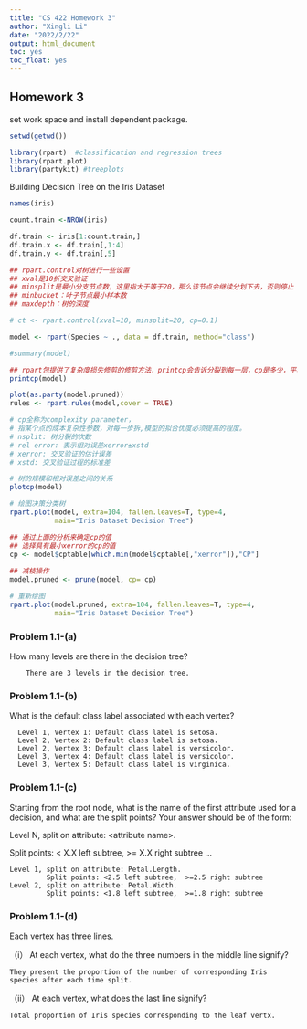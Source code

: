 ```yaml
---
title: "CS 422 Homework 3"
author: "Xingli Li"
date: "2022/2/22"
output: html_document
toc: yes
toc_float: yes
---
```


## Homework 3

set work space and install dependent package.

```r

setwd(getwd())

library(rpart)  #classification and regression trees
library(rpart.plot)
library(partykit) #treeplots

```

Building Decision Tree on the Iris Dataset

```r

names(iris)

count.train <-NROW(iris)

df.train <- iris[1:count.train,]
df.train.x <- df.train[,1:4]
df.train.y <- df.train[,5]
```

```r

## rpart.control对树进行一些设置  
## xval是10折交叉验证  
## minsplit是最小分支节点数，这里指大于等于20，那么该节点会继续分划下去，否则停止  
## minbucket：叶子节点最小样本数  
## maxdepth：树的深度  

# ct <- rpart.control(xval=10, minsplit=20, cp=0.1)  

model <- rpart(Species ~ ., data = df.train, method="class")

#summary(model)

## rpart包提供了复杂度损失修剪的修剪方法，printcp会告诉分裂到每一层，cp是多少，平均相对误差是多少，交叉验证的估计误差（“xerror”列），以及标准误差(“xstd”列)，平均相对误差=xerror±xstd 
printcp(model)

plot(as.party(model.pruned))
rules <- rpart.rules(model,cover = TRUE)

# cp全称为complexity parameter，
# 指某个点的成本复杂性参数，对每一步拆,模型的拟合优度必须提高的程度。
# nsplit: 树分裂的次数
# rel error: 表示相对误差xerror±xstd
# xerror: 交叉验证的估计误差
# xstd: 交叉验证过程的标准差

# 树的规模和相对误差之间的关系
plotcp(model)
```

```r
# 绘图决策分类树
rpart.plot(model, extra=104, fallen.leaves=T, type=4,
           main="Iris Dataset Decision Tree") 

## 通过上面的分析来确定cp的值  
## 选择具有最小xerror的cp的值
cp <- model$cptable[which.min(model$cptable[,"xerror"]),"CP"]
                    
## 减枝操作
model.pruned <- prune(model, cp= cp)  

# 重新绘图
rpart.plot(model.pruned, extra=104, fallen.leaves=T, type=4, 
           main="Iris Dataset Decision Tree")
```

### Problem 1.1-(a)

How many levels are there in the decision tree?

        There are 3 levels in the decision tree.

### Problem 1.1-(b)

What is the default class label associated with each vertex?

      Level 1, Vertex 1: Default class label is setosa.
      Level 2, Vertex 2: Default class label is setosa.
      Level 2, Vertex 3: Default class label is versicolor.
      Level 3, Vertex 4: Default class label is versicolor.
      Level 3, Vertex 5: Default class label is virginica.

### Problem 1.1-(c)

Starting from the root node, what is the name of the first attribute used for a decision, and what are the split points? Your answer should be of the form:

Level N, split on attribute: \<attribute name>.

Split points: \< X.X left subtree, \>= X.X right subtree ...

    Level 1, split on attribute: Petal.Length. 
             Split points: <2.5 left subtree,  >=2.5 right subtree
    Level 2, split on attribute: Petal.Width. 
             Split points: <1.8 left subtree,  >=1.8 right subtree

### Problem 1.1-(d)

Each vertex has three lines.

（i） At each vertex, what do the three numbers in the middle line signify?

    They present the proportion of the number of corresponding Iris species after each time split.

（ii） At each vertex, what does the last line signify?

    Total proportion of Iris species corresponding to the leaf vertx.
